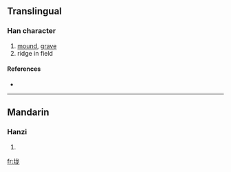 {{also|壠}}
==Translingual==

===Han character===
{{Han char|rn=32|rad=土|as=05|sn=8|four=|canj=土戈大心 (GIKP)}}

# [[mound]], [[grave]]
# ridge in field

====References====
* {{Han ref|kx=0227.271|hdz=10430.061|uh=5785|ud=22405}}

----

==Mandarin==

===Hanzi===
{{cmn-hanzi|tra=壠|pin=[[lǒng]] ([[long3]])|wg=lung<sup>3</sup>}}

# {{defn|Mandarin}}

[[fr:垅]]